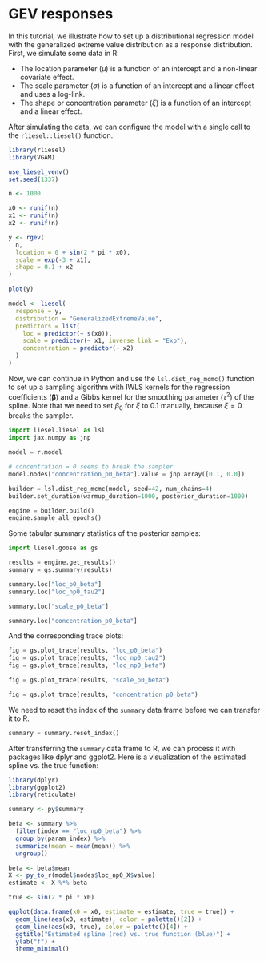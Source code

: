# GEV responses

In this tutorial, we illustrate how to set up a distributional regression model with the generalized extreme value distribution as a response distribution. First, we simulate some data in R:

- The location parameter ($\mu$) is a function of an intercept and a non-linear covariate effect.
- The scale parameter ($\sigma$) is a function of an intercept and a linear effect and uses a log-link.
- The shape or concentration parameter ($\xi$) is a function of an intercept and a linear effect.

After simulating the data, we can configure the model with a single call to the `rliesel::liesel()` function.

```r
library(rliesel)
library(VGAM)

use_liesel_venv()
set.seed(1337)

n <- 1000

x0 <- runif(n)
x1 <- runif(n)
x2 <- runif(n)

y <- rgev(
  n,
  location = 0 + sin(2 * pi * x0),
  scale = exp(-3 + x1),
  shape = 0.1 + x2
)

plot(y)

model <- liesel(
  response = y,
  distribution = "GeneralizedExtremeValue",
  predictors = list(
    loc = predictor(~ s(x0)),
    scale = predictor(~ x1, inverse_link = "Exp"),
    concentration = predictor(~ x2)
  )
)
```

Now, we can continue in Python and use the `lsl.dist_reg_mcmc()` function to set up a sampling algorithm with IWLS kernels for the regression coefficients ($\boldsymbol{\beta}$) and a Gibbs kernel for the smoothing parameter ($\tau^2$) of the spline. Note that we need to set $\beta_0$ for $\xi$ to 0.1 manually, because $\xi = 0$ breaks the sampler.

```python
import liesel.liesel as lsl
import jax.numpy as jnp

model = r.model

# concentration = 0 seems to break the sampler
model.nodes["concentration_p0_beta"].value = jnp.array([0.1, 0.0])

builder = lsl.dist_reg_mcmc(model, seed=42, num_chains=4)
builder.set_duration(warmup_duration=1000, posterior_duration=1000)

engine = builder.build()
engine.sample_all_epochs()
```

Some tabular summary statistics of the posterior samples:

```python
import liesel.goose as gs

results = engine.get_results()
summary = gs.summary(results)

summary.loc["loc_p0_beta"]
summary.loc["loc_np0_tau2"]

summary.loc["scale_p0_beta"]

summary.loc["concentration_p0_beta"]
```

And the corresponding trace plots:

```python
fig = gs.plot_trace(results, "loc_p0_beta")
fig = gs.plot_trace(results, "loc_np0_tau2")
fig = gs.plot_trace(results, "loc_np0_beta")

fig = gs.plot_trace(results, "scale_p0_beta")

fig = gs.plot_trace(results, "concentration_p0_beta")
```

We need to reset the index of the `summary` data frame before we can transfer it to R.

```python
summary = summary.reset_index()
```

After transferring the `summary` data frame to R, we can process it with packages like dplyr and ggplot2. Here is a visualization of the estimated spline vs. the true function:

```r
library(dplyr)
library(ggplot2)
library(reticulate)

summary <- py$summary

beta <- summary %>%
  filter(index == "loc_np0_beta") %>%
  group_by(param_index) %>%
  summarize(mean = mean(mean)) %>%
  ungroup()

beta <- beta$mean
X <- py_to_r(model$nodes$loc_np0_X$value)
estimate <- X %*% beta

true <- sin(2 * pi * x0)

ggplot(data.frame(x0 = x0, estimate = estimate, true = true)) +
  geom_line(aes(x0, estimate), color = palette()[2]) +
  geom_line(aes(x0, true), color = palette()[4]) +
  ggtitle("Estimated spline (red) vs. true function (blue)") +
  ylab("f") +
  theme_minimal()
```
